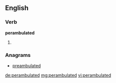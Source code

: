 ==English==

===Verb===
'''perambulated'''

# {{past of|perambulate}}

===Anagrams===
* [[preambulated#English|preambulated]]

[[de:perambulated]]
[[mg:perambulated]]
[[vi:perambulated]]